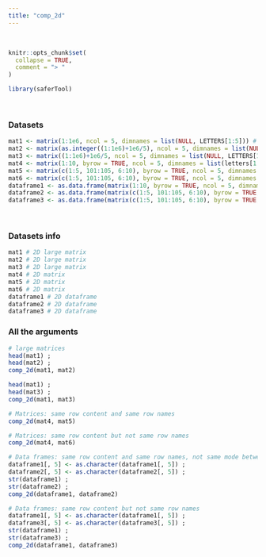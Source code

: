 ---
title: "comp_2d"
---
<br>
```{r, include = FALSE}
knitr::opts_chunk$set(
  collapse = TRUE,
  comment = "> "
)
```

```{r setup}
library(saferTool)
```
<br>

### Datasets

```{r}
mat1 <- matrix(1:1e6, ncol = 5, dimnames = list(NULL, LETTERS[1:5])) # 2D large matrix
mat2 <- matrix(as.integer((1:1e6)+1e6/5), ncol = 5, dimnames = list(NULL, LETTERS[1:5])) # 2D large matrix
mat3 <- matrix((1:1e6)+1e6/5, ncol = 5, dimnames = list(NULL, LETTERS[1:5])) # 2D large matrix
mat4 <- matrix(1:10, byrow = TRUE, ncol = 5, dimnames = list(letters[1:2], LETTERS[1:5])) # 2D matrix
mat5 <- matrix(c(1:5, 101:105, 6:10), byrow = TRUE, ncol = 5, dimnames = list(c("a", "z", "b"), c(LETTERS[1:2], "k", LETTERS[5:4]))) # 2D matrix
mat6 <- matrix(c(1:5, 101:105, 6:10), byrow = TRUE, ncol = 5, dimnames = list(c("x", "z", "y"), c(LETTERS[1:2], "k", LETTERS[5:4]))) # 2D matrix
dataframe1 <- as.data.frame(matrix(1:10, byrow = TRUE, ncol = 5, dimnames = list(letters[1:2], LETTERS[1:5]))) # 2D dataframe
dataframe2 <- as.data.frame(matrix(c(1:5, 101:105, 6:10), byrow = TRUE, ncol = 5, dimnames = list(c("a", "z", "b"), c(LETTERS[1:2], "k", LETTERS[5:4])))) # 2D dataframe
dataframe3 <- as.data.frame(matrix(c(1:5, 101:105, 6:10), byrow = TRUE, ncol = 5, dimnames = list(c("x", "z", "y"), c(LETTERS[1:2], "k", LETTERS[5:4])))) # 2D dataframe
```

<br>

### Datasets info

```{r}
mat1 # 2D large matrix
mat2 # 2D large matrix
mat3 # 2D large matrix
mat4 # 2D matrix
mat5 # 2D matrix
mat6 # 2D matrix
dataframe1 # 2D dataframe
dataframe2 # 2D dataframe
dataframe3 # 2D dataframe
```

### All the arguments
```{r}
# large matrices
head(mat1) ; 
head(mat2) ; 
comp_2d(mat1, mat2)

head(mat1) ; 
head(mat3) ; 
comp_2d(mat1, mat3)

# Matrices: same row content and same row names
comp_2d(mat4, mat5)

# Matrices: same row content but not same row names
comp_2d(mat4, mat6)

# Data frames: same row content and same row names, not same mode between columns
dataframe1[, 5] <- as.character(dataframe1[, 5]) ; 
dataframe2[, 5] <- as.character(dataframe2[, 5]) ; 
str(dataframe1) ; 
str(dataframe2) ; 
comp_2d(dataframe1, dataframe2)

# Data frames: same row content but not same row names
dataframe1[, 5] <- as.character(dataframe1[, 5]) ; 
dataframe3[, 5] <- as.character(dataframe3[, 5]) ; 
str(dataframe1) ; 
str(dataframe3) ; 
comp_2d(dataframe1, dataframe3)
```